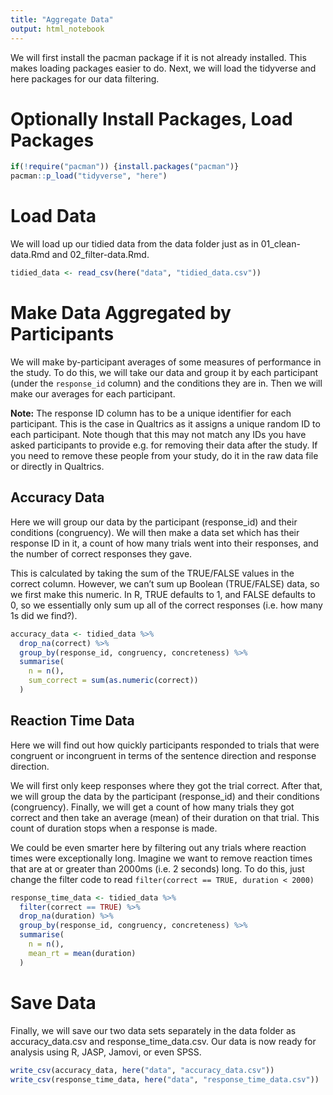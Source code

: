 ```yaml
---
title: "Aggregate Data"
output: html_notebook
---
```


We will first install the pacman package if it is not already installed. This makes loading packages easier to do. Next, we will load the tidyverse and here packages for our data filtering.

# Optionally Install Packages, Load Packages

```r
if(!require("pacman")) {install.packages("pacman")}
pacman::p_load("tidyverse", "here")
```

# Load Data

We will load up our tidied data from the data folder just as in 01_clean-data.Rmd and 02_filter-data.Rmd.

```r
tidied_data <- read_csv(here("data", "tidied_data.csv"))
```

# Make Data Aggregated by Participants

We will make by-participant averages of some measures of performance in the study. To do this, we will take our data and group it by each participant (under the `response_id` column) and the conditions they are in. Then we will make our averages for each participant.

**Note:** The response ID column has to be a unique identifier for each participant. This is the case in Qualtrics as it assigns a unique random ID to each participant. Note though that this may not match any IDs you have asked participants to provide e.g. for removing their data after the study. If you need to remove these people from your study, do it in the raw data file or directly in Qualtrics.

## Accuracy Data

Here we will group our data by the participant (response_id) and their conditions (congruency). We will then make a data set which has their response ID in it, a count of how many trials went into their responses, and the number of correct responses they gave. 

This is calculated by taking the sum of the TRUE/FALSE values in the correct column. However, we can't sum up Boolean (TRUE/FALSE) data, so we first make this numeric. In R, TRUE defaults to 1, and FALSE defaults to 0, so we essentially only sum up all of the correct responses (i.e. how many 1s did we find?).

```r
accuracy_data <- tidied_data %>% 
  drop_na(correct) %>% 
  group_by(response_id, congruency, concreteness) %>% 
  summarise(
    n = n(),
    sum_correct = sum(as.numeric(correct))
  )
```

## Reaction Time Data

Here we will find out how quickly participants responded to trials that were congruent or incongruent in terms of the sentence direction and response direction. 

We will first only keep responses where they got the trial correct. After that, we will group the data by the participant (response_id) and their conditions (congruency). Finally, we will get a count of how many trials they got correct and then take an average (mean) of their duration on that trial. This count of duration stops when a response is made.

We could be even smarter here by filtering out any trials where reaction times were exceptionally long. Imagine we want to remove reaction times that are at or greater than 2000ms (i.e. 2 seconds) long. To do this, just change the filter code to read `filter(correct == TRUE, duration < 2000)`

```r
response_time_data <- tidied_data %>% 
  filter(correct == TRUE) %>% 
  drop_na(duration) %>% 
  group_by(response_id, congruency, concreteness) %>% 
  summarise(
    n = n(),
    mean_rt = mean(duration)
  )
```

# Save Data

Finally, we will save our two data sets separately in the data folder as accuracy_data.csv and response_time_data.csv. Our data is now ready for analysis using R, JASP, Jamovi, or even SPSS.

```r
write_csv(accuracy_data, here("data", "accuracy_data.csv"))
write_csv(response_time_data, here("data", "response_time_data.csv"))
```

